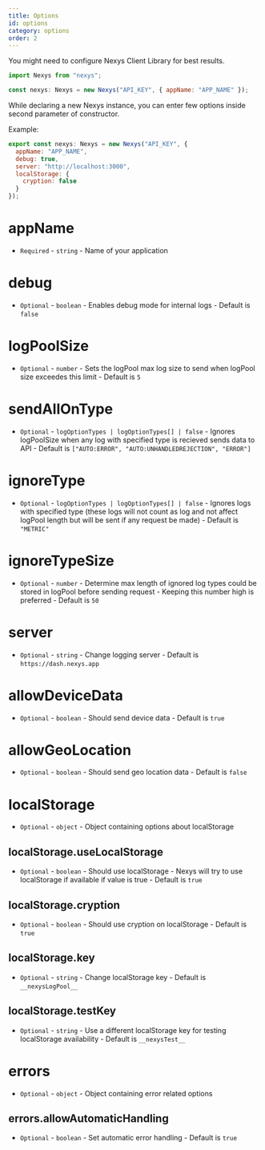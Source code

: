 ```yaml
---
title: Options
id: options
category: options
order: 2
---
```


You might need to configure Nexys Client Library for best results.

```javascript
import Nexys from "nexys";

const nexys: Nexys = new Nexys("API_KEY", { appName: "APP_NAME" });
```

While declaring a new Nexys instance, you can enter few options inside second parameter of constructor.

Example:

```javascript
export const nexys: Nexys = new Nexys("API_KEY", {
  appName: "APP_NAME",
  debug: true,
  server: "http://localhost:3000",
  localStorage: {
    cryption: false
  }
});
```

# appName

- `Required` - `string` - Name of your application

# debug

- `Optional` - `boolean` - Enables debug mode for internal logs - Default is `false`

# logPoolSize

- `Optional` - `number` - Sets the logPool max log size to send when logPool size exceedes this limit - Default is `5`

# sendAllOnType

- `Optional` - `logOptionTypes | logOptionTypes[] | false` - Ignores logPoolSize when any log with specified type is recieved sends data to API - Default is `["AUTO:ERROR", "AUTO:UNHANDLEDREJECTION", "ERROR"]`

# ignoreType

- `Optional` - `logOptionTypes | logOptionTypes[] | false` - Ignores logs with specified type (these logs will not count as log and not affect logPool length but will be sent if any request be made) - Default is `"METRIC"`

# ignoreTypeSize

- `Optional` - `number` - Determine max length of ignored log types could be stored in logPool before sending request - Keeping this number high is preferred - Default is `50`

# server

- `Optional` - `string` - Change logging server - Default is `https://dash.nexys.app`

# allowDeviceData

- `Optional` - `boolean` - Should send device data - Default is `true`

# allowGeoLocation

- `Optional` - `boolean` - Should send geo location data - Default is `false`

# localStorage

- `Optional` - `object` - Object containing options about localStorage

## localStorage.useLocalStorage

- `Optional` - `boolean` - Should use localStorage - Nexys will try to use localStorage if available if value is true - Default is `true`

## localStorage.cryption

- `Optional` - `boolean` - Should use cryption on localStorage - Default is `true`

## localStorage.key

- `Optional` - `string` - Change localStorage key - Default is `__nexysLogPool__`

## localStorage.testKey

- `Optional` - `string` - Use a different localStorage key for testing localStorage availability - Default is `__nexysTest__`

# errors

- `Optional` - `object` - Object containing error related options

## errors.allowAutomaticHandling

- `Optional` - `boolean` - Set automatic error handling - Default is `true`
